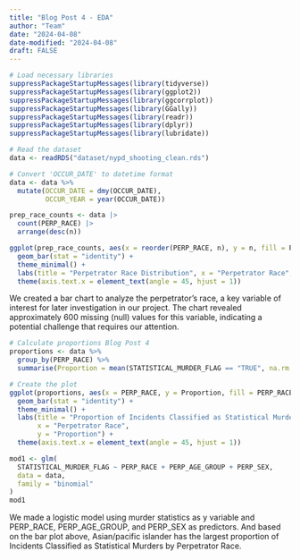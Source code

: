 ```yaml
---
title: "Blog Post 4 - EDA"
author: "Team"
date: "2024-04-08"
date-modified: "2024-04-08"
draft: FALSE
---
```

```r
# Load necessary libraries
suppressPackageStartupMessages(library(tidyverse))
suppressPackageStartupMessages(library(ggplot2))
suppressPackageStartupMessages(library(ggcorrplot))
suppressPackageStartupMessages(library(GGally))
suppressPackageStartupMessages(library(readr))
suppressPackageStartupMessages(library(dplyr))
suppressPackageStartupMessages(library(lubridate))

# Read the dataset
data <- readRDS("dataset/nypd_shooting_clean.rds")
```

```r
# Convert 'OCCUR_DATE' to datetime format
data <- data %>%
  mutate(OCCUR_DATE = dmy(OCCUR_DATE), 
         OCCUR_YEAR = year(OCCUR_DATE))
```

```r
prep_race_counts <- data |>
  count(PERP_RACE) |>
  arrange(desc(n))

ggplot(prep_race_counts, aes(x = reorder(PERP_RACE, n), y = n, fill = PERP_RACE)) + 
  geom_bar(stat = "identity") +
  theme_minimal() +
  labs(title = "Perpetrator Race Distribution", x = "Perpetrator Race", y = "Count") +
  theme(axis.text.x = element_text(angle = 45, hjust = 1))
```

We created a bar chart to analyze the perpetrator’s race, a key variable of interest for later investigation in our project. The chart revealed approximately 600 missing (null) values for this variable, indicating a potential challenge that requires our attention.

```r
# Calculate proportions Blog Post 4
proportions <- data %>%
  group_by(PERP_RACE) %>%
  summarise(Proportion = mean(STATISTICAL_MURDER_FLAG == "TRUE", na.rm = TRUE))

# Create the plot
ggplot(proportions, aes(x = PERP_RACE, y = Proportion, fill = PERP_RACE)) +
  geom_bar(stat = "identity") +
  theme_minimal() +
  labs(title = "Proportion of Incidents Classified as Statistical Murders by Perpetrator Race",
       x = "Perpetrator Race",
       y = "Proportion") +
  theme(axis.text.x = element_text(angle = 45, hjust = 1))
```

```r
mod1 <- glm(
  STATISTICAL_MURDER_FLAG ~ PERP_RACE + PERP_AGE_GROUP + PERP_SEX,
  data = data, 
  family = "binomial"
)
mod1
```

We made a logistic model using murder statistics as y variable and PERP_RACE, PERP_AGE_GROUP, and PERP_SEX as predictors. And based on the bar plot above, Asian/pacific islander has the largest proportion of Incidents Classified as Statistical Murders by Perpetrator Race.